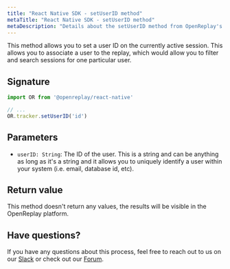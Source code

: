 ```yaml
---
title: "React Native SDK - setUserID method"
metaTitle: "React Native SDK - setUserID method"
metaDescription: "Details about the setUserID method from OpenReplay's React Native SDK"
---
```


This method allows you to set a user ID on the currently active session. This allows you to associate a user to the replay, which would allow you to filter and search sessions for one particular user.

## Signature

```js
import OR from '@openreplay/react-native'

// ...
OR.tracker.setUserID('id')
```


## Parameters

- `userID: String`: The ID of the user. This is a string and can be anything as long as it's a string and it allows you to uniquely identify a user within your system (i.e. email, database id, etc).

## Return value

This method doesn't return any values, the results will be visible in the OpenReplay platform.

## Have questions?
If you have any questions about this process, feel free to reach out to us on our [Slack](https://slack.openreplay.com) or check out our [Forum](https://forum.openreplay.com).